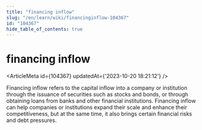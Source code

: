 ```yaml
---
title: "financing inflow"
slug: "/en/learn/wiki/financinginflow-104367"
id: "104367"
hide_table_of_contents: true
---
```



# financing inflow

<ArticleMeta id={104367} updatedAt={'2023-10-20 18:21:12'} />
<div className='border-solid border-b border-t-0 my-4 border-[var(--ifm-color-gray-300)]' />

Financing inflow refers to the capital inflow into a company or institution through the issuance of securities such as stocks and bonds, or through obtaining loans from banks and other financial institutions. Financing inflow can help companies or institutions expand their scale and enhance their competitiveness, but at the same time, it also brings certain financial risks and debt pressures.
